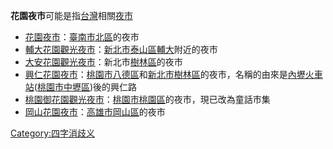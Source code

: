 '''花園夜市'''可能是指[[台灣|台灣]]相關[[夜市|夜市]]

*[[花園夜市|花園夜市]]：[[臺南市|臺南市]][[北區_(臺南市)|北區]]的夜市
*[[輔大花園觀光夜市|輔大花園觀光夜市]]：[[新北市|新北市]][[泰山區_(新北市)|泰山區]][[輔大|輔大]]附近的夜市
*[[大安花園觀光夜市|大安花園觀光夜市]]：新北市[[樹林區|樹林區]]的夜市
*[[興仁花園夜市|興仁花園夜市]]：[[桃園市|桃園市]][[八德區|八德區]]和[[新北市|新北市]][[樹林區|樹林區]]的夜市，名稱的由來是[[內壢火車站|內壢火車站]]([[桃園市|桃園市]][[中壢區|中壢區]])後的興仁路
*[[桃園御花園觀光夜市|桃園御花園觀光夜市]]：[[桃園市|桃園市]][[桃園區|桃園區]]的夜市，現已改為童話市集
*[[岡山花園夜市|岡山花園夜市]]：[[高雄市|高雄市]][[岡山區|岡山區]]的夜市

[[Category:四字消歧义|Category:四字消歧义]]
